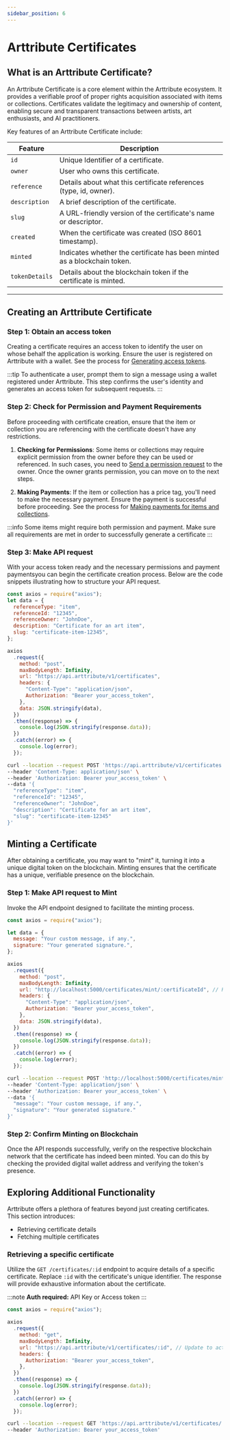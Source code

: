 ```yaml
---
sidebar_position: 6
---
```



# Arttribute Certificates

## What is an Arttribute Certificate?

An Arttribute Certificate is a core element within the Arttribute ecosystem. It provides a verifiable proof of proper rights acquisition associated with items or collections. Certificates validate the legitimacy and ownership of content, enabling secure and transparent transactions between artists, art enthusiasts, and AI practitioners.

Key features of an Arttribute Certificate include:

<!-- Table of certificate attributes-->

| Feature        | Description                                                              |
| -------------- | ------------------------------------------------------------------------ |
| `id`           | Unique Identifier of a certificate.                                      |
| `owner`        | User who owns this certificate.                                          |
| `reference`    | Details about what this certificate references (type, id, owner).        |
| `description`  | A brief description of the certificate.                                  |
| `slug`         | A URL-friendly version of the certificate's name or descriptor.          |
| `created`      | When the certificate was created (ISO 8601 timestamp).                   |
| `minted`       | Indicates whether the certificate has been minted as a blockchain token. |
| `tokenDetails` | Details about the blockchain token if the certificate is minted.         |

<!-- Table ends -->

---

## Creating an Arttribute Certificate

### Step 1: Obtain an access token

Creating a certificate requires an access token to identify the user on whose behalf the application is working. Ensure the user is registered on Arttribute with a wallet. See the process for [Generating access tokens](/generate-keys#generating-user-access-tokens).

:::tip
To authenticate a user, prompt them to sign a message using a wallet registered under Arttribute. This step confirms the user's identity and generates an access token for subsequent requests.
:::

### Step 2: Check for Permission and Payment Requirements

Before proceeding with certificate creation, ensure that the item or collection you are referencing with the certificate doesn't have any restrictions.

1. **Checking for Permissions**: Some items or collections may require explicit permission from the owner before they can be used or referenced. In such cases, you need to [Send a permission request](/permission-request#sending-perssion-request) to the owner. Once the owner grants permission, you can move on to the next steps.

2. **Making Payments**: If the item or collection has a price tag, you'll need to make the necessary payment. Ensure the payment is successful before proceeding. See the process for [Making payments for items and collections](/payments#making-payments).

:::info
Some items might require both permission and payment. Make sure all requirements are met in order to successfully generate a certificate
:::

### Step 3: Make API request

With your access token ready and the necessary permissions and payment paymentsyou can begin the certificate creation process. Below are the code snippets illustrating how to structure your API request.

<Tabs>

<TabItem value="nodejs" label="NodeJS">

```js title="Making a Node JS request with axios"
const axios = require("axios");
let data = {
  referenceType: "item",
  referenceId: "12345",
  referenceOwner: "JohnDoe",
  description: "Certificate for an art item",
  slug: "certificate-item-12345",
};

axios
  .request({
    method: "post",
    maxBodyLength: Infinity,
    url: "https://api.arttribute/v1/certificates",
    headers: {
      "Content-Type": "application/json",
      Authorization: "Bearer your_access_token",
    },
    data: JSON.stringify(data),
  })
  .then((response) => {
    console.log(JSON.stringify(response.data));
  })
  .catch((error) => {
    console.log(error);
  });
```

</TabItem>

<TabItem value="curl" label="cURL">

```bash title="Making a POST request with cURL"
curl --location --request POST 'https://api.arttribute/v1/certificates' \
--header 'Content-Type: application/json' \
--header 'Authorization: Bearer your_access_token' \
--data '{
  "referenceType": "item",
  "referenceId": "12345",
  "referenceOwner": "JohnDoe",
  "description": "Certificate for an art item",
  "slug": "certificate-item-12345"
}'
```

</TabItem>

</Tabs>

## Minting a Certificate

After obtaining a certificate, you may want to "mint" it, turning it into a unique digital token on the blockchain. Minting ensures that the certificate has a unique, verifiable presence on the blockchain.

### Step 1: Make API request to Mint

Invoke the API endpoint designed to facilitate the minting process.

<Tabs>

<TabItem value="nodejs" label="NodeJS">

```js title="Making a Node JS request with axios"
const axios = require("axios");

let data = {
  message: "Your custom message, if any.",
  signature: "Your generated signature.",
};

axios
  .request({
    method: "post",
    maxBodyLength: Infinity,
    url: "http://localhost:5000/certificates/mint/:certificateId", // Replace with actual API URL and certificate ID
    headers: {
      "Content-Type": "application/json",
      Authorization: "Bearer your_access_token",
    },
    data: JSON.stringify(data),
  })
  .then((response) => {
    console.log(JSON.stringify(response.data));
  })
  .catch((error) => {
    console.log(error);
  });
```

</TabItem>

<TabItem value="curl" label="cURL">

```bash title="Making a POST request with cURL"
curl --location --request POST 'http://localhost:5000/certificates/mint/:certificateId' \
--header 'Content-Type: application/json' \
--header 'Authorization: Bearer your_access_token' \
--data '{
  "message": "Your custom message, if any.",
  "signature": "Your generated signature."
}'
```

</TabItem>

</Tabs>

### Step 2: Confirm Minting on Blockchain

Once the API responds successfully, verify on the respective blockchain network that the certificate has indeed been minted. You can do this by checking the provided digital wallet address and verifying the token's presence.

## Exploring Additional Functionality

Arttribute offers a plethora of features beyond just creating certificates. This section introduces:

- Retrieving certificate details
- Fetching multiple certificates

### Retrieving a specific certificate

Utilize the `GET /certificates/:id` endpoint to acquire details of a specific certificate. Replace `:id` with the certificate's unique identifier. The response will provide exhaustive information about the certificate.

:::note
**Auth required:** API Key or Access token
:::

<Tabs>

<TabItem value="nodejs" label="NodeJS">

```js title="Making a Node JS request with axios"
const axios = require("axios");

axios
  .request({
    method: "get",
    maxBodyLength: Infinity,
    url: "https://api.arttribute/v1/certificates/:id", // Update to actual certificate ID
    headers: {
      Authorization: "Bearer your_access_token",
    },
  })
  .then((response) => {
    console.log(JSON.stringify(response.data));
  })
  .catch((error) => {
    console.log(error);
  });
```

</TabItem>

<TabItem value="curl" label="cURL">

```bash title="Making a GET request with cURL"
curl --location --request GET 'https://api.arttribute/v1/certificates/:id' \
--header 'Authorization: Bearer your_access_token'
```

</TabItem>

</Tabs>
